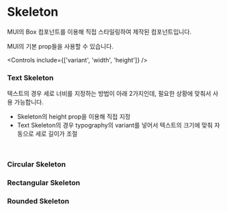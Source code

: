 
<Meta of={SkeletonStories} />

# Skeleton

MUI의 Box 컴포넌트를 이용해 직접 스타일링하여 제작된 컴포넌트입니다.

MUI의 기본 prop들을 사용할 수 있습니다.

<Canvas of={SkeletonStories.Default} />

<Controls include={['variant', 'width', 'height']} />

### Text Skeleton

<Canvas of={SkeletonStories.TextSkeleton} />

텍스트의 경우 세로 너비를 지정하는 방법이 아래 2가지인데, 필요한 상황에 맞춰서 사용 가능합니다.
- Skeleton의 height prop을 이용해 직접 지정
- Text Skeleton의 경우 typography의 variant를 넣어서 텍스트의 크기에 맞춰 자동으로 세로 길이가 조절

```jsx
  <Skeleton variant="text" sx={{ typography: 'typography/headline/h1/black' }} />
```

### Circular Skeleton

<Canvas of={SkeletonStories.CircularSkeleton} />

### Rectangular Skeleton

<Canvas of={SkeletonStories.RectangularSkeleton} />

### Rounded Skeleton

<Canvas of={SkeletonStories.RoundedSkeleton} />
